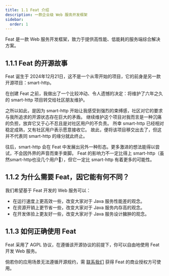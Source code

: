 ```yaml
---
title: 1.1 Feat 介绍
description: 一款企业级 Web 服务开发框架
sidebar:
  order: 1
---
```


Feat 是一款 Web 服务开发框架，致力于提供高性能、低能耗的服务端综合解决方案。

## 1.1.1 Feat 的开源故事

Feat 诞生于 2024年12月21日，这不是一个从零开始的项目，它的前身是另一款开源项目：smart-http。

在创建 Feat 之前，我做出了一个比较冲动、令人遗憾的决定：将维护了六年之久的 smart-http 项目转交给社区朋友维护。

之所以如此，是因为 smart-http 开始让我感受到强烈的束缚感，社区对它的要求与我所追求的开源状态存在巨大的矛盾。
继续维护这个项目对我而言是一种沉痛的负担，放弃它又于心不忍且是对社区用户的不负责。
所幸 smart-http 已经相对稳定成熟，又有社区用户表示愿意接收它。
故此，便将该项目移交出去了，但这并不代表同 smart-http 的缘分就此终止。

往后，smart-http 会在 Feat 中发展出另外一种形态。更多激进的想法能得以尝试，不会因外界的声音而束手束脚。
Feat 的影响力不一定比得上 smart-http（虽然smart-http也没几个用户🥵），但它一定比 smart-http 有着更多的可能性。

## 1.1.2 为什么需要 Feat，因它能有何不同？
我们希望基于 Feat 开发的 Web 服务可以：
- 在运行速度上更高效一些，改变大家对于 Java 服务性能差的观念。
- 在资源开销上更节省一些，改变大家对于 Java 服务内存高的观念。
- 在开发体验上更友好一些，改变大家对于 Java 服务设计臃肿的观念。


## 1.1.3 如何正确使用 Feat

Feat 采用了 AGPL 协议，在遵循该开源协议的前提下，你可以自由地使用 Feat 开发 Web 服务。

倘若你的应用场景无法遵循开源规约，需 [联系我们](/feat/#联系我们) 获得 Feat 的商业授权方可使用。
